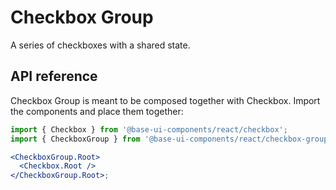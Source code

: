 # Checkbox Group

<Subtitle>A series of checkboxes with a shared state.</Subtitle>
<meta name="description" content="A high-quality, unstyled React checkbox group component." />

<Demo path="./demos/hero" />

## API reference

Checkbox Group is meant to be composed together with Checkbox. Import the components and place them together:

```jsx title="Anatomy"
import { Checkbox } from '@base-ui-components/react/checkbox';
import { CheckboxGroup } from '@base-ui-components/react/checkbox-group';

<CheckboxGroup.Root>
  <Checkbox.Root />
</CheckboxGroup.Root>;
```

<Reference component="CheckboxGroup" parts="Root" />
